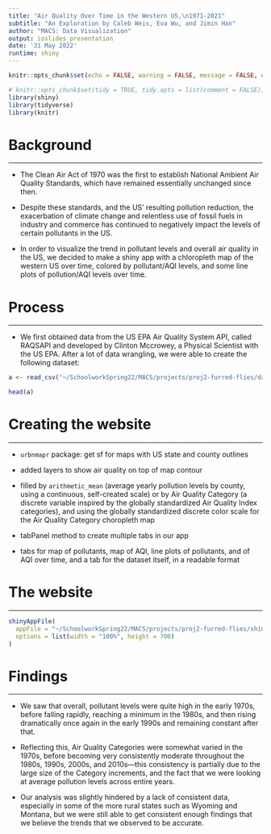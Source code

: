 ```yaml
---
title: "Air Quality Over Time in the Western US,\n1971-2021"
subtitle: "An Exploration by Caleb Weis, Eva Wu, and Jimin Han"
author: "MACS: Data Visualization"
output: ioslides_presentation
date: '31 May 2022'
runtime: shiny
---
```


```r
knitr::opts_chunk$set(echo = FALSE, warning = FALSE, message = FALSE, error = FALSE)

# knitr::opts_chunk$set(tidy = TRUE, tidy.opts = list(comment = FALSE))
library(shiny)
library(tidyverse)
library(knitr)
```

# Background

---

- The Clean Air Act of 1970 was the first to establish National Ambient Air Quality Standards, which have remained essentially unchanged since then.

- Despite these standards, and the US' resulting pollution reduction, the exacerbation of climate change and relentless use of fossil fuels in industry and commerce has continued to negatively impact the levels of certain pollutants in the US.

- In order to visualize the trend in pollutant levels and overall air quality in the US, we decided to
make a shiny app with a chloropleth map of the western US over time, colored by pollutant/AQI levels, and some line plots of pollution/AQI levels over time.

# Process

---

- We first obtained data from the US EPA Air Quality System API, called RAQSAPI and developed by Clinton Mccrowey, a Physical Scientist with the US EPA. After a lot of data wrangling, we were able to create the following dataset:

```r
a <- read_csv("~/SchoolworkSpring22/MACS/projects/proj2-furred-flies/data/AllStates_overall.csv")

head(a)
```

# Creating the website

---

- `urbnmapr` package: get sf for maps with US state and county outlines

- added layers to show air quality on top of map contour

- filled by `arithmetic_mean` (average yearly pollution levels by county, using a continuous, self-created scale) or by Air Quality Category (a discrete variable inspired by the globally standardized Air Quality Index categories), and using the globally standardized discrete color scale for the Air Quality Category choropleth map

- tabPanel method to create multiple tabs in our app

- tabs for map of pollutants, map of AQI, line plots of pollutants, and of AQI over time, and a tab for the dataset itself, in a readable format

# The website

---

```r

shinyAppFile(
  appFile = "~/SchoolworkSpring22/MACS/projects/proj2-furred-flies/shiny/app.R",
  options = list(width = "100%", height = 700)
)

```

# Findings

---

- We saw that overall, pollutant levels were quite high in the early 1970s, before falling rapidly, reaching a minimum in the 1980s, and then rising dramatically once again in the early 1990s and remaining constant after that.

- Reflecting this, Air Quality Categories were somewhat varied in the 1970s, before becoming very consistently moderate throughout the 1980s, 1990s, 2000s, and 2010s—this consistency is partially due to the large size of the Category increments, and the fact that we were looking at average pollution levels across entire years.

- Our analysis was slightly hindered by a lack of consistent data, especially in some of the more rural states such as Wyoming and Montana, but we were still able to get consistent enough findings that we believe the trends that we observed to be accurate.
